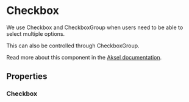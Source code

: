 

<Meta of={Checkbox} />

# Checkbox

We use Checkbox and CheckboxGroup when users need to be able to select multiple options.

This can also be controlled through CheckboxGroup.

Read more about this component in the [Aksel documentation](https://aksel.nav.no/komponenter/core/checkbox).

<Primary />

## Properties

### Checkbox

<Controls />

<Stories includePrimary={false} />

